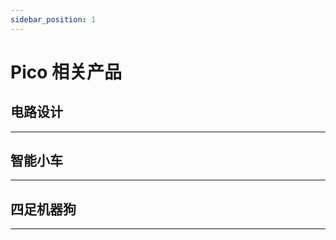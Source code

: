 ```yaml
---
sidebar_position: 1
---
```






# Pico 相关产品

## 电路设计
---

<cardbox>
  <card
    href="./picoed/circuit-design/picoed-starter-kit/"
    title="Pico:ed小小发明家套件"
    description="Pico:ed小小科学家(Starter Kit)套件是ELECFREAKS团队出品的Pico:ed入门套件。
ElecFreaks Pico:ed小小科学家专为那些学习电路和编程知识的人们而设计。 该套件提供了一些基本的电子元件，如LED，按钮，蜂鸣器，温度传感器，舵机和电机等。 Micro：bit小小科学家套件可以帮助您进入一个美好的电子世界。"
    img={picoed_starter_kit_Icon}
  />
</cardbox>

<cardbox>
  <card
    href="./picoed/circuit-design/picoed-starter-kit/"
    title="Wukong2040发明家套件"
    description="Wukong2040发明家套装是一款专为学习电子编程的发明家而研发的套件。Wukong2040发明家套装包含一款专为 Raspberry Pi Pico 设计的多功能扩展板-Wukong2040，以及包含11个不同类型的传感器与执行器，可以满足您制作众多有趣且实用的项目。"
    img={wukong2040_inventors_kit_Icon}
  />
</cardbox>

## 智能小车
---

<cardbox>
  <card
    href="./picoed/picoed-smart-car/picoed-samrt-cutebot"
    title="Pico:ed酷比特智能赛车"
    description="ELECFREAKS Cutebot是一款带有双高速电机马达的后驱智能赛车。
Cutebot同时搭载了很多车载设备，包括超声波导航距离传感器，两颗RGBLED车大灯，两颗Rainbow LED车底示廓灯，两个车道辅助巡线探头，和更多智能配件！驱动你的第一个智能赛车吧。
"
    img={picoed_samrt_cutebot_Icon}
  />
  <card
    href="./picoed/picoed-smart-car/picoed-ringbit-car-v2"
    title="Pico:ed 瑞比特智能车"
    description="Ring:bit 二代智能车套件是 ELECFREAKS 独立研发的一款小型 DIY 智能车套件，由 Pico:ed 主板和 Ring:bit 扩展板以及相关配件组成，它采用模块化组装和代码编程驱动方式，简单易学，功能丰富，相信会给您的创造带来丰富的体验。"
    img={picoed_ringbit_car_v2_Icon}
  />
</cardbox>

## 四足机器狗
---

<cardbox>
  <card
    href="./cm4-xgo-robot-kit"
    title="XGO 机器人套装V2-CM版"
    description="XGO-lite V2 是一款具有 15 自由度桌面级 Al 机器狗，背部搭载机械臂和末端夹爪，内置树莓派 CM4 模组实现 AI边缘计算应用，采用 2.3KG.CM 总线串口舵机作为关节，可实现全向移动、六维姿态控制、姿态稳定、多种运动步态和夹持任务，内部搭载 IMU、关节位置传感器和电流传感器反馈自身姿态和关节转角与力矩，用于内部算法和二次开发。支持跨平台图形化，Python编程和 ROS 编程。"
    img={cm4_xgo_robot_kit_Icon}
  />
</cardbox>

